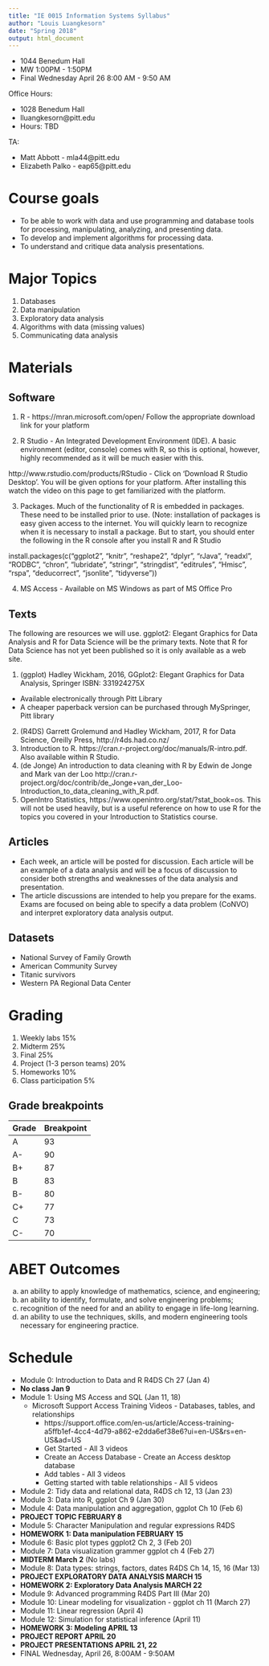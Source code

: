 ```yaml
---
title: "IE 0015 Information Systems Syllabus"
author: "Louis Luangkesorn"
date: "Spring 2018"
output: html_document
---
```


- 1044 Benedum Hall
- MW 1:00PM - 1:50PM
- Final Wednesday April 26 8:00 AM - 9:50 AM

Office Hours:

- 1028 Benedum Hall
- lluangkesorn@pitt.edu
- Hours: TBD

TA:

- Matt Abbott - mla44@pitt.edu
- Elizabeth Palko - eap65@pitt.edu

Course goals
============

- To be able to work with data and use programming and database tools for processing, manipulating, analyzing, and presenting data.
- To develop and implement algorithms for processing data.
- To understand and critique data analysis presentations.

Major Topics
==================================

1.  Databases
2.  Data manipulation
3.  Exploratory data analysis
4.  Algorithms with data (missing values)
5.  Communicating data analysis

# Materials

## Software

1.  R -  https://mran.microsoft.com/open/  Follow the appropriate download link for your platform

2.  R Studio - An Integrated Development Environment (IDE). A basic environment (editor, console) comes with R, so this is optional, however, highly recommended as it will be much easier with this.

http://www.rstudio.com/products/RStudio - Click on 'Download R Studio Desktop'.  You will be given options for your platform.  After installing this watch the video on this page to get familiarized with the platform.

3.  Packages.  Much of the functionality of R is embedded in packages.  These need to be installed prior to use. (Note: installation of packages is easy given access to the internet.  You will quickly learn to recognize when it is necessary to install a package. But to start, you should enter the following in the R console after you install R and R Studio

install.packages(c("ggplot2",  "knitr",  "reshape2",  "dplyr",  "rJava",  "readxl",  "RODBC", "chron",  "lubridate",  "stringr",  "stringdist",  "editrules",  "Hmisc",  "rspa",  "deducorrect", "jsonlite", "tidyverse"))

4.  MS Access - Available on MS Windows as part of MS Office Pro

##  Texts

The following are resources we will use.  ggplot2: Elegant Graphics for Data Analysis and R for Data Science will be the primary texts. Note that R for Data Science has not yet been published so it is only available as a web site.


1.  (ggplot) Hadley Wickham, 2016, GGplot2: Elegant Graphics for Data Analysis, Springer  ISBN: 331924275X
  - Available electronically through Pitt Library
  - A cheaper paperback version can be purchased through MySpringer, Pitt library
2.  (R4DS) Garrett Grolemund and Hadley Wickham, 2017, R for Data Science, Oreilly Press, http://r4ds.had.co.nz/
3.  Introduction to R. https://cran.r-project.org/doc/manuals/R-intro.pdf. Also available within R Studio.
4.  (de Jonge) An introduction to data cleaning with R by Edwin de Jonge and Mark van der Loo http://cran.r-project.org/doc/contrib/de_Jonge+van_der_Loo-Introduction_to_data_cleaning_with_R.pdf.
5.  OpenIntro Statistics, https://www.openintro.org/stat/?stat_book=os. This will not be used heavily, but is a useful reference on how to use R for the topics you covered in your Introduction to Statistics course.

##  Articles

-  Each week, an article will be posted for discussion.  Each article will be an example of a data analysis and will be a focus of discussion to consider both strengths and weaknesses of the data analysis and presentation.
-  The article discussions are intended to help you prepare for the exams. Exams are focused on being able to specify a data problem (CoNVO) and interpret exploratory data analysis output.


## Datasets

-  National Survey of Family Growth
-  American Community Survey
-  Titanic survivors
-  Western PA Regional Data Center

#  Grading

1.  Weekly labs               15%
2.  Midterm                   25%
3.  Final                     25%
4.  Project (1-3 person teams)  20%
5.  Homeworks                 10%
5.  Class participation       5%

## Grade breakpoints


Grade    Breakpoint
-----    ----------
A            93
A-           90
B+           87
B            83
B-           80
C+           77
C            73
C-           70


# ABET Outcomes

a. an ability to apply knowledge of mathematics, science, and engineering;
c. an ability to identify, formulate, and solve engineering problems;
i. recognition of the need for and an ability to engage in life-long learning.
k. an ability to use the techniques, skills, and modern engineering tools necessary for engineering practice.


Schedule
========

- Module 0: Introduction to Data and R R4DS Ch 27 (Jan 4)
- **No class Jan 9**
- Module 1: Using MS Access and SQL (Jan 11, 18)
  - Microsoft Support Access Training Videos - Databases, tables, and relationships
    - https://support.office.com/en-us/article/Access-training-a5ffb1ef-4cc4-4d79-a862-e2dda6ef38e6?ui=en-US&rs=en-US&ad=US
    - Get Started - All 3 videos
    - Create an Access Database - Create an Access desktop database
    - Add tables - All 3 videos
    - Getting started with table relationships - All 5 videos

- Module 2: Tidy data and relational data, R4DS ch 12, 13 (Jan 23)
- Module 3: Data into R, ggplot Ch 9 (Jan 30)
- Module 4: Data manipulation and aggregation, ggplot Ch 10 (Feb 6)
- **PROJECT TOPIC FEBRUARY 8**
- Module 5: Character Manipulation and regular expressions R4DS 
- **HOMEWORK 1: Data manipulation FEBRUARY 15**
- Module 6: Basic plot types ggplot2 Ch 2, 3 (Feb 20)
- Module 7: Data visualization grammer ggplot ch 4 (Feb 27)
- **MIDTERM March 2** (No labs)
- Module 8: Data types: strings, factors, dates R4DS Ch 14, 15, 16 (Mar 13)
- **PROJECT EXPLORATORY DATA ANALYSIS MARCH 15**
- **HOMEWORK 2: Exploratory Data Analysis MARCH 22**
- Module 9: Advanced programming R4DS Part III (Mar 20)
- Module 10: Linear modeling for visualization - ggplot ch 11 (March 27)
- Module 11: Linear regression (April 4)
- Module 12: Simulation for statistical inference (April 11)
- **HOMEWORK 3: Modeling APRIL 13**
- **PROJECT REPORT APRIL 20**
- **PROJECT PRESENTATIONS APRIL 21, 22**
- FINAL Wednesday, April 26, 8:00AM - 9:50AM

